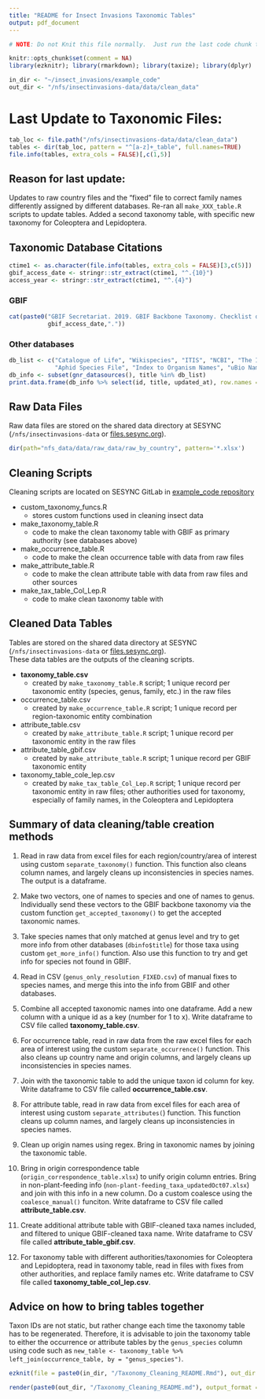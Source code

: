 ```yaml
---
title: "README for Insect Invasions Taxonomic Tables"
output: pdf_document
---
```


```r
# NOTE: Do not Knit this file normally.  Just run the last code chunk to knit a PDF to a different location.  

knitr::opts_chunk$set(comment = NA)
library(ezknitr); library(rmarkdown); library(taxize); library(dplyr)

in_dir <- "~/insect_invasions/example_code"
out_dir <- "/nfs/insectinvasions-data/data/clean_data"
```

# Last Update to Taxonomic Files: 
```r
tab_loc <- file.path("/nfs/insectinvasions-data/data/clean_data")
tables <- dir(tab_loc, pattern = "^[a-z]+_table", full.names=TRUE)
file.info(tables, extra_cols = FALSE)[,c(1,5)]
```

## Reason for last update:
Updates to raw country files and the "fixed" file to correct family names differently assigned by different databases.  Re-ran all `make_XXX_table.R` scripts to update tables.  Added a second taxonomy table, with specific new taxonomy for Coleoptera and Lepidoptera.  

## Taxonomic Database Citations
```r
ctime1 <- as.character(file.info(tables, extra_cols = FALSE)[3,c(5)])
gbif_access_date <- stringr::str_extract(ctime1, "^.{10}")
access_year <- stringr::str_extract(ctime1, "^.{4}")
```

### GBIF
```r
cat(paste0("GBIF Secretariat. 2019. GBIF Backbone Taxonomy. Checklist dataset https://doi.org/10.15468/39omei accessed via GBIF.org on ",
           gbif_access_date,"."))
```

### Other databases
```r
db_list <- c("Catalogue of Life", "Wikispecies", "ITIS", "NCBI", "The Interim Register of Marine and Nonmarine Genera", "	Encyclopedia of Life",
             "Aphid Species File", "Index to Organism Names", "uBio NameBank")
db_info <- subset(gnr_datasources(), title %in% db_list) 
print.data.frame(db_info %>% select(id, title, updated_at), row.names = FALSE) 
```


## Raw Data Files
Raw data files are stored on the shared data directory at SESYNC (`/nfs/insectinvasions-data` or [files.sesync.org](files.sesync.org)).  

```r
dir(path="nfs_data/data/raw_data/raw_by_country", pattern='*.xlsx')
```

## Cleaning Scripts
Cleaning scripts are located on SESYNC GitLab in [example_code repository](https://gitlab.sesync.org/insectinvasions/example_code)

* custom_taxonomy_funcs.R
    - stores custom functions used in cleaning insect data
* make_taxonomy_table.R
    - code to make the clean taxonomy table with GBIF as primary authority (see databases above)
* make_occurrence_table.R
    - code to make the clean occurrence table with data from raw files
* make_attribute_table.R
    - code to make the clean attribute table with data from raw files and other sources
* make_tax_table_Col_Lep.R
    - code to make clean taxonomy table with 

## Cleaned Data Tables
Tables are stored on the shared data directory at SESYNC (`/nfs/insectinvasions-data` or [files.sesync.org](files.sesync.org)).  
These data tables are the outputs of the cleaning scripts.  

- **taxonomy_table.csv**
    - created by `make_taxonomy_table.R ` script; 1 unique record per taxonomic entity (species, genus, family, etc.) in the raw files
* occurrence_table.csv
    - created by `make_occurrence_table.R` script; 1 unique record per region-taxonomic entity combination
* attribute_table.csv
    - created by `make_attribute_table.R` script; 1 unique record per taxonomic entity in the raw files
* attribute_table_gbif.csv
    - created by `make_attribute_table.R` script;  1 unique record per GBIF taxonomic entity 
* taxonomy_table_cole_lep.csv
    - created by `make_tax_table_Col_Lep.R` script; 1 unique record per taxonomic entity in raw files; other authorities used for taxonomy, especially of family names, in the Coleoptera and Lepidoptera

## Summary of data cleaning/table creation methods
1. Read in raw data from excel files for each region/country/area of interest using custom `separate_taxonomy()` function.  This function also cleans column names, and largely cleans up inconsistencies in species names.  The output is a dataframe.

2. Make two vectors, one of names to species and one of names to genus.  Individually send these vectors to the GBIF backbone taxonomy via the custom function `get_accepted_taxonomy()` to get the accepted taxonomic names.  

3. Take species names that only matched at genus level and try to get more info from other databases (`dbinfo$title`) for those taxa using custom `get_more_info()` function.  Also use this function to try and get info for species not found in GBIF. 

4. Read in CSV (`genus_only_resolution_FIXED.csv`) of manual fixes to species names, and merge this into the info from GBIF and other databases.  

5. Combine all accepted taxonomic names into one dataframe.  Add a new column with a unique id as a key (number for 1 to x).  Write dataframe to CSV file called **taxonomy_table.csv**. 

6. For occurrence table, read in raw data from the raw excel files for each area of interest using the custom `separate_occurrence()` function. This also cleans up country name and origin columns, and largely cleans up inconsistencies in species names.  

7. Join with the taxonomic table to add the unique taxon id column for key.  Write dataframe to CSV file called **occurrence_table.csv**. 

8. For attribute table, read in raw data from excel files for each area of interest using custom `separate_attributes(`) function.  This function cleans up column names, and largely cleans up inconsistencies in species names.   

9. Clean up origin names using regex.  Bring in taxonomic names by joining the taxonomic table.  

10. Bring in origin correspondence table (`origin_correspondence_table.xlsx`) to unify origin column entries.  Bring in non-plant-feeding info (`non-plant-feeding_taxa_updatedOct07.xlsx`) and join with this info in a new column.  Do a custom coalesce using the `coalesce_manual()` funciton.  Write dataframe to CSV file called **attribute_table.csv**.  

11. Create additional attribute table with GBIF-cleaned taxa names included, and filtered to unique GBIF-cleaned taxa name. Write dataframe to CSV file called **attribute_table_gbif.csv**. 

12. For taxonomy table with different authorities/taxonomies for Coleoptera and Lepidoptera, read in taxonomy table, read in files with fixes from other authorities, and replace family names etc.  Write dataframe to CSV file called **taxonomy_table_col_lep.csv**.


## Advice on how to bring tables together

Taxon IDs are not static, but rather change each time the taxonomy table has to be regenerated.  Therefore, it is advisable to join the taxonomy table to either the occurrence or attribute tables by the `genus_species` column using code such as `new_table <- taxonomy_table %>% left_join(occurrence_table, by = "genus_species")`.    


```r
ezknit(file = paste0(in_dir, "/Taxonomy_Cleaning_README.Rmd"), out_dir = out_dir, keep_html = FALSE)

render(paste0(out_dir, "/Taxonomy_Cleaning_README.md"), output_format = "pdf_document")
```


